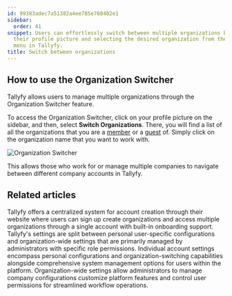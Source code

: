 ```yaml
---
id: 99383adec7a51382a4ee785e768402e1
sidebar:
  order: 41
snippet: Users can effortlessly switch between multiple organizations by clicking
  their profile picture and selecting the desired organization from the Switch Organizations
  menu in Tallyfy.
title: Switch between organizations
---
```


## How to use the Organization Switcher

Tallyfy allows users to manage multiple organizations through the Organization Switcher feature.

To access the Organization Switcher, click on your profile picture on the sidebar, and then, select **Switch Organizations**. There, you will find a list of all the organizations that you are a [member](/products/pro/documenting/members/) or a [guest](/products/pro/documenting/guests/) of. Simply click on the organization name that you want to work with.

![Organization Switcher](https://screenshots.tallyfy.com/tallyfy%2Fpro%2Fdesktop-light-switch-organizations.png)

This allows those who work for or manage multiple companies to navigate between different company accounts in Tallyfy.


## Related articles
<CardGrid>
<LinkTitleCard header="<b>Tutorials > Create an organization</b>" href="/products/pro/tutorials/how-can-i-create-a-new-tallyfy-account/" > Tallyfy offers a centralized system for account creation through their website where users can sign up create organizations and access multiple organizations through a single account with built-in onboarding support. </LinkTitleCard>
<LinkTitleCard header="<b>Pro > Settings</b>" href="/products/pro/settings/" > Tallyfy's settings are split between personal user-specific configurations and organization-wide settings that are primarily managed by administrators with specific role permissions. </LinkTitleCard>
<LinkTitleCard header="<b>Settings > Personal settings</b>" href="/products/pro/settings/personal-settings/" > Individual account settings encompass personal configurations and organization-switching capabilities alongside comprehensive system management options for users within the platform. </LinkTitleCard>
<LinkTitleCard header="<b>Settings > Organization settings</b>" href="/products/pro/settings/org-settings/" > Organization-wide settings allow administrators to manage company configurations customize platform features and control user permissions for streamlined workflow operations. </LinkTitleCard>
</CardGrid>
